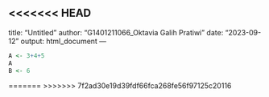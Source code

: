 <<<<<<< HEAD
---
title: "Untitled"
author: "G1401211066_Oktavia Galih Pratiwi"
date: "2023-09-12"
output: html_document
---

```r
A <- 3+4+5
A
B <- 6
```
=======
>>>>>>> 7f2ad30e19d39fdf66fca268fe56f97125c20116

